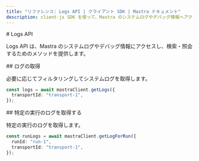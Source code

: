 ```yaml
---
title: "リファレンス: Logs API | クライアント SDK | Mastra ドキュメント"
description: client-js SDK を使って、Mastra のシステムログやデバッグ情報へアクセスし、クエリする方法を学びます。
---
```


<div id="logs-api">
  # Logs API
</div>

Logs API は、Mastra のシステムログやデバッグ情報にアクセスし、検索・照会するためのメソッドを提供します。

<div id="getting-logs">
  ## ログの取得
</div>

必要に応じてフィルタリングしてシステムログを取得します。

```typescript
const logs = await mastraClient.getLogs({
  transportId: "transport-1",
});
```


<div id="getting-logs-for-a-specific-run">
  ## 特定の実行のログを取得する
</div>

特定の実行のログを取得します。

```typescript
const runLogs = await mastraClient.getLogForRun({
  runId: "run-1",
  transportId: "transport-1",
});
```
